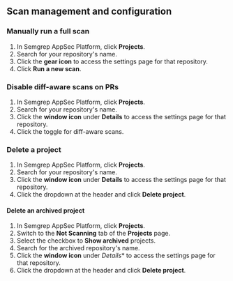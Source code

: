 ## Scan management and configuration

### Manually run a full scan

1. In Semgrep AppSec Platform, click **<i class="fa-solid fa-folder-open"></i> Projects**.
1. Search for your repository's name.
1. Click the **<i class="fa-solid fa-gear"></i> gear icon** to access the settings page for that repository.
1. Click **Run a new scan**.

### Disable diff-aware scans on PRs

1. In Semgrep AppSec Platform, click **<i class="fa-solid fa-folder-open"></i> Projects**.
1. Search for your repository's name.
1. Click the **<i class="far fa-window-restore"></i> window icon** under **Details** to access the settings page for that repository.
1. Click the toggle for diff-aware scans.

### Delete a project

1. In Semgrep AppSec Platform, click **<i class="fa-solid fa-folder-open"></i> Projects**.
1. Search for your repository's name.
1. Click the **<i class="far fa-window-restore"></i> window icon** under **Details** to access the settings page for that repository.
1. Click the dropdown at the header and click **Delete project**.

#### Delete an archived project

1. In Semgrep AppSec Platform, click **<i class="fa-solid fa-folder-open"></i> Projects**.
1. Switch to the **Not Scanning** tab of the **Projects** page.
1. Select the checkbox to **Show archived** projects.
1. Search for the archived repository's name.
1. Click the **<i class="far fa-window-restore"></i> window icon** under *Details** to access the settings page for that repository.
1. Click the dropdown at the header and click **Delete project**.
